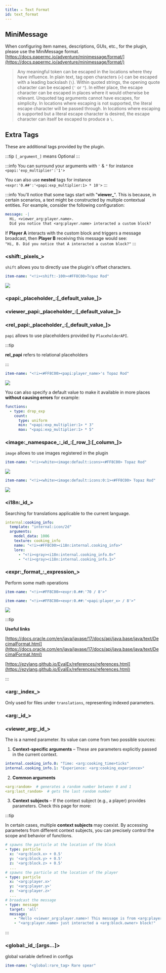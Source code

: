 ```yaml
---
title: ✏️ Text Format
id: text_format
---
```


## MiniMessage

When configuring item names, descriptions, GUIs, etc., for the plugin, please use the MiniMessage format. [https://docs.papermc.io/adventure/minimessage/format/](https://docs.papermc.io/adventure/minimessage/format/)

> Any meaningful token can be escaped in the locations where they have influence. In plain text, tag open characters (`<`) can be escaped with a leading backslash (`\`). Within quoted strings, the opening quote character can be escaped (`'` or `"`). In either place, the escape character can be escaped in places where it would otherwise be relevant. Unquoted tag arguments cannot have escapes, for simplicity. In locations where escaping is not supported, the literal escape character will be passed through. In locations where escaping _is_ supported but a literal escape character is desired, the escape character can itself be escaped to produce a `\`.

## Extra Tags

These are additional tags provided by the plugin.

:::tip
`[_argument_]` means Optional
:::

:::info
You can surround your arguments with `'`  & `"` for instance `<papi:'exp_multiplier':'1'>`

You can also use **nested** tags for instance `<expr:'0.##':'<papi:exp_multiplier:1> * 10'>`
:::

:::info
You'll notice that some tags start with "**viewer\_**". This is because, in certain scenarios, a text might be constructed by multiple contextual entities. For example, consider the following configuration:

```yaml
message: -| 
  Hi, <viewer_arg:player.name>. 
  Did you notice that <arg:player.name> interacted a custom block?
```

If **Player A** interacts with the custom block and triggers a message broadcast, then **Player B** receiving this message would see:\
`"Hi, B. Did you notice that A interacted a custom block?"`
:::

### \<shift:\_pixels\_>

`shift` allows you to directly use the plugin's offset characters.

```yaml
item-name: "<!i><shift:-100><#FF8C00>Topaz Rod"
```

![](/img/text_format_1.png)

### \<papi:\_placeholder\_:\[\_default\_value\_]>

### \<viewer\_papi:\_placeholder\_:\[\_default\_value\_]>

### \<rel\_papi:\_placeholder\_:\[\_default\_value\_]>

`papi` allows to use placeholders provided by `PlaceholderAPI`.&#x20;

:::tip

**rel\_papi**  refers to relational placeholders

:::

```yaml
item-name: "<!i><#FF8C00><papi:player_name>'s Topaz Rod"
```

![](/img/text_format_2.png)

You can also specify a default value to make it available in more places **without causing errors** for example:

```yaml
functions:
  - type: drop_exp
    count:
      type: uniform
      min: "<papi:exp_multiplier:1> * 3"
      max: "<papi:exp_multiplier:1> * 5"
```

### \<image:\_namespace\_:\_id\_:\[\_row\_]:\[\_column\_]>

`image` allows to use images registered in the plugin

```yaml
item-name: "<!i><white><image:default:icons><#FF8C00> Topaz Rod"
```

![](/img/text_format_3.png)

```yaml
item-name: "<!i><white><image:default:icons:0:1><#FF8C00> Topaz Rod"
```

![](/img/text_format_4.png)

### \<i18n:\_id\_>

Searching for translations applicable to the current language.

```yaml
internal:cooking_info:
  template: "internal:icon/2d"
  arguments:
    model_data: 1006
    texture: cooking_info
    name: "<!i><#FF8C00><i18n:internal.cooking_info>"
    lore:
      - "<!i><gray><i18n:internal.cooking_info.0>"
      - "<!i><gray><i18n:internal.cooking_info.1>"
```

### \<expr:\_format\_:\_expression\_>

Perform some math operations

```yaml
item-name: "<!i><#FF8C00><expr:0.##:'70 / 8'>"
```

```yaml
item-name: "<!i><#FF8C00><expr:0.##:'<papi:player_x> / 8'>"
```

![](/img/text_format_5.png)

:::tip

**Useful links**

[https://docs.oracle.com/en/java/javase/17/docs/api/java.base/java/text/DecimalFormat.html](https://docs.oracle.com/en/java/javase/17/docs/api/java.base/java/text/DecimalFormat.html)

[https://ezylang.github.io/EvalEx/references/references.html](https://ezylang.github.io/EvalEx/references/references.html)

:::

### \<arg:\_index\_>

Only used for files under `translations`, representing indexed parameters.

### \<arg:\_id\_>

### \<viewer\_arg:\_id\_>

The is a named parameter. Its value can come from two possible sources:

1. **Context-specific arguments** – These are parameters explicitly passed in the current context.

```yaml
internal.cooking_info.0: "Time: <arg:cooking_time>ticks"
internal.cooking_info.1: "Experience: <arg:cooking_experience>"
```

2. **Common arguments**

```yaml
<arg:random>  # generates a random number between 0 and 1
<arg:last_random>  # gets the last random number
```

3. **Context subjects** – If the context subject (e.g., a player) provides parameters. Check this page for more:

:::tip

In certain cases, multiple **context subjects** may coexist. By accessing parameters from different context subjects, you can precisely control the scope and behavior of functions.

```yaml
# spawns the particle at the location of the block
- type: particle
  x: '<arg:block.x> + 0.5'
  y: '<arg:block.y> + 0.5'
  z: '<arg:block.z> + 0.5'
  ...
# spawns the particle at the location of the player
- type: particle
  x: '<arg:player.x>'
  y: '<arg:player.y>'
  z: '<arg:player.z>'
  ...
# broadcast the message
- type: message
  target: 'all'
  message:
    - "Hello <viewer_arg:player.name>! This message is from <arg:player.name>."
    - "<arg:player.name> just interacted a <arg:block.owner> block!"
```

:::

### \<global:\_id\_:\[args...]>

global variable defined in configs

```yaml
item-name: "<global:rare_tag> Rare spear"
```